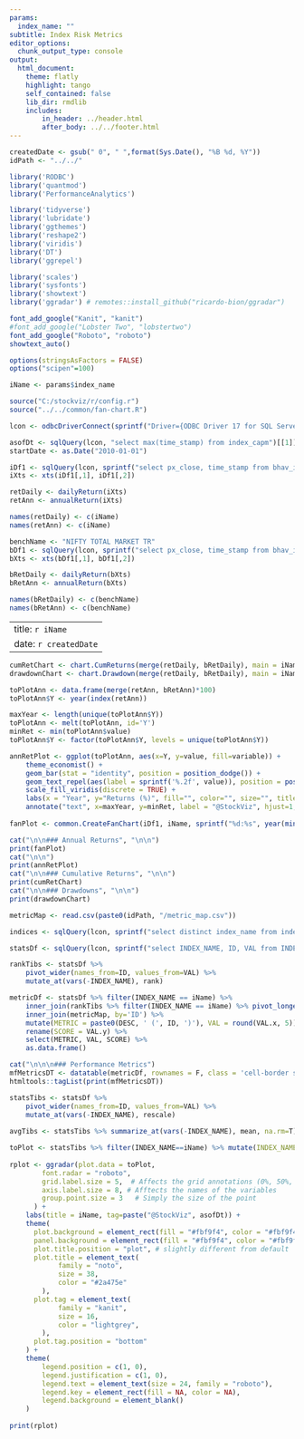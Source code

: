```yaml
---
params:
  index_name: ""
subtitle: Index Risk Metrics
editor_options:
  chunk_output_type: console
output: 
  html_document:
    theme: flatly
    highlight: tango
    self_contained: false
    lib_dir: rmdlib
    includes:
        in_header: ../header.html
        after_body: ../../footer.html
---
```


```r
createdDate <- gsub(" 0", " ",format(Sys.Date(), "%B %d, %Y"))
idPath <- "../../"

library('RODBC')
library('quantmod')
library('PerformanceAnalytics')

library('tidyverse')
library('lubridate')
library('ggthemes')
library('reshape2')
library('viridis')
library('DT')
library('ggrepel')

library('scales')
library('sysfonts')
library('showtext')
library('ggradar') # remotes::install_github("ricardo-bion/ggradar")

font_add_google("Kanit", "kanit")
#font_add_google("Lobster Two", "lobstertwo")
font_add_google("Roboto", "roboto")
showtext_auto()

options(stringsAsFactors = FALSE)
options("scipen"=100)

iName <- params$index_name

source("C:/stockviz/r/config.r")
source("../../common/fan-chart.R")

lcon <- odbcDriverConnect(sprintf("Driver={ODBC Driver 17 for SQL Server};Server=%s;Database=%s;Uid=%s;Pwd=%s;", ldbserver, ldbname, ldbuser, ldbpassword), case = "nochange", believeNRows = TRUE)

asofDt <- sqlQuery(lcon, "select max(time_stamp) from index_capm")[[1]]
startDate <- as.Date("2010-01-01")

iDf1 <- sqlQuery(lcon, sprintf("select px_close, time_stamp from bhav_index where index_name='%s' and time_stamp >= '%s' order by time_stamp", iName, startDate))
iXts <- xts(iDf1[,1], iDf1[,2])

retDaily <- dailyReturn(iXts)
retAnn <- annualReturn(iXts)

names(retDaily) <- c(iName)
names(retAnn) <- c(iName)

benchName <- "NIFTY TOTAL MARKET TR"
bDf1 <- sqlQuery(lcon, sprintf("select px_close, time_stamp from bhav_index where index_name='%s' and time_stamp >= '%s' order by time_stamp", benchName, first(index(iXts))))
bXts <- xts(bDf1[,1], bDf1[,2])

bRetDaily <- dailyReturn(bXts)
bRetAnn <- annualReturn(bXts)

names(bRetDaily) <- c(benchName)
names(bRetAnn) <- c(benchName)


```

---
title: `r iName`
date: `r createdDate`
---

```r
cumRetChart <- chart.CumReturns(merge(retDaily, bRetDaily), main = iName, legend.loc = 'topleft')
drawdownChart <- chart.Drawdown(merge(retDaily, bRetDaily), main = iName, legend.loc = 'bottomleft')

toPlotAnn <- data.frame(merge(retAnn, bRetAnn)*100)
toPlotAnn$Y <- year(index(retAnn))

maxYear <- length(unique(toPlotAnn$Y))
toPlotAnn <- melt(toPlotAnn, id='Y')
minRet <- min(toPlotAnn$value)
toPlotAnn$Y <- factor(toPlotAnn$Y, levels = unique(toPlotAnn$Y))

annRetPlot <- ggplot(toPlotAnn, aes(x=Y, y=value, fill=variable)) +
	theme_economist() +
	geom_bar(stat = "identity", position = position_dodge()) +
	geom_text_repel(aes(label = sprintf('%.2f', value)), position = position_dodge(0.9)) +
	scale_fill_viridis(discrete = TRUE) +
	labs(x = "Year", y="Returns (%)", fill="", color="", size="", title=sprintf("%s", iName), subtitle=sprintf("Annual Returns [%s:%s]", first(index(retDaily)), last(index(retDaily)))) +
	annotate("text", x=maxYear, y=minRet, label = "@StockViz", hjust=1, vjust=0, col="white", cex=6, fontface = "bold", alpha = 0.8)
	
fanPlot <- common.CreateFanChart(iDf1, iName, sprintf("%d:%s", year(min(iDf1$time_stamp)), max(iDf1$time_stamp)))

```

```r
cat("\n\n### Annual Returns", "\n\n")
print(fanPlot)
cat("\n\n")
print(annRetPlot)
cat("\n\n### Cumulative Returns", "\n\n")
print(cumRetChart)
cat("\n\n### Drawdowns", "\n\n")
print(drawdownChart)
```

```r
metricMap <- read.csv(paste0(idPath, "/metric_map.csv"))

indices <- sqlQuery(lcon, sprintf("select distinct index_name from index_capm where time_stamp = '%s'", asofDt))[,1]

statsDf <- sqlQuery(lcon, sprintf("select INDEX_NAME, ID, VAL from INDEX_CAPM where INDEX_NAME in ('%s')", paste(indices, collapse="','"))) 

rankTibs <- statsDf %>% 
	pivot_wider(names_from=ID, values_from=VAL) %>% 
	mutate_at(vars(-INDEX_NAME), rank) 

metricDf <- statsDf %>% filter(INDEX_NAME == iName) %>%
	inner_join(rankTibs %>% filter(INDEX_NAME == iName) %>% pivot_longer(!INDEX_NAME, names_to='ID', values_to='VAL') %>% select(ID, VAL), by='ID') %>%
	inner_join(metricMap, by='ID') %>%
	mutate(METRIC = paste0(DESC, ' (', ID, ')'), VAL = round(VAL.x, 5)) %>%
	rename(SCORE = VAL.y) %>%
	select(METRIC, VAL, SCORE) %>%
	as.data.frame()

cat("\n\n\n### Performance Metrics")
mfMetricsDT <- datatable(metricDf, rownames = F, class = 'cell-border stripe', filter='none', colnames = c("", names(metricDf)[-1]), options = list(dom = 't', pageLength = 30, ordering=F))
htmltools::tagList(print(mfMetricsDT))

statsTibs <- statsDf %>% 
	pivot_wider(names_from=ID, values_from=VAL) %>% 
	mutate_at(vars(-INDEX_NAME), rescale)
	
avgTibs <- statsTibs %>% summarize_at(vars(-INDEX_NAME), mean, na.rm=T) %>% mutate(INDEX_NAME='Average')

toPlot <- statsTibs %>% filter(INDEX_NAME==iName) %>% mutate(INDEX_NAME = 'INDEX') %>% bind_rows(avgTibs) %>% select(where(~!any(is.na(.x)))) %>% as.data.frame()
			
rplot <- ggradar(plot.data = toPlot,
		font.radar = "roboto",
		grid.label.size = 5,  # Affects the grid annotations (0%, 50%, etc.)
		axis.label.size = 8, # Afftects the names of the variables
		group.point.size = 3   # Simply the size of the point 
	  ) +
	labs(title = iName, tag=paste("@StockViz", asofDt)) + 
	theme(
	  plot.background = element_rect(fill = "#fbf9f4", color = "#fbf9f4"),
	  panel.background = element_rect(fill = "#fbf9f4", color = "#fbf9f4"),
	  plot.title.position = "plot", # slightly different from default
	  plot.title = element_text(
			family = "noto", 
			size = 38,
			color = "#2a475e"
		),
	  plot.tag = element_text(
			family = "kanit", 
			size = 16,
			color = "lightgrey",
		),
	  plot.tag.position = "bottom"
	) +
	theme(
		legend.position = c(1, 0),  
		legend.justification = c(1, 0),
		legend.text = element_text(size = 24, family = "roboto"),
		legend.key = element_rect(fill = NA, color = NA),
		legend.background = element_blank()
	)
	
print(rplot)
```

